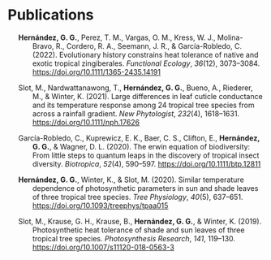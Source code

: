 # Publications

::: {#list}
:::

:::::::: {#refs .references .csl-bib-body .hanging-indent entry-spacing="1" line-spacing="2"}
::: {#ref-hernandez2022evolutionary .csl-entry}
**Hernández, G. G.**, Perez, T. M., Vargas, O. M., Kress, W. J.,
Molina-Bravo, R., Cordero, R. A., Seemann, J. R., & Garcı́a-Robledo, C.
(2022). Evolutionary history constrains heat tolerance of native and
exotic tropical zingiberales. *Functional Ecology*, *36*(12),
3073--3084. <https://doi.org/10.1111/1365-2435.14191>
:::

::: {#ref-slot2021large .csl-entry}
Slot, M., Nardwattanawong, T., **Hernández, G. G.**, Bueno, A., Riederer,
M., & Winter, K. (2021). Large differences in leaf cuticle conductance
and its temperature response among 24 tropical tree species from across
a rainfall gradient. *New Phytologist*, *232*(4), 1618--1631.
<https://doi.org/10.1111/nph.17626>
:::

::: {#ref-garcia2020erwin .csl-entry}
Garcı́a-Robledo, C., Kuprewicz, E. K., Baer, C. S., Clifton, E.,
**Hernández, G. G.**, & Wagner, D. L. (2020). The erwin equation of
biodiversity: From little steps to quantum leaps in the discovery of
tropical insect diversity. *Biotropica*, *52*(4), 590--597.
<https://doi.org/10.1111/btp.12811>
:::

::: {#ref-hernandez2020similar .csl-entry}
**Hernández, G. G.**, Winter, K., & Slot, M. (2020). Similar temperature
dependence of photosynthetic parameters in sun and shade leaves of three
tropical tree species. *Tree Physiology*, *40*(5), 637--651.
<https://doi.org/10.1093/treephys/tpaa015>
:::

::: {#ref-slot2019photosynthetic .csl-entry}
Slot, M., Krause, G. H., Krause, B., **Hernández, G. G.**, & Winter, K.
(2019). Photosynthetic heat tolerance of shade and sun leaves of three
tropical tree species. *Photosynthesis Research*, *141*, 119--130.
<https://doi.org/10.1007/s11120-018-0563-3>
:::
::::::::
